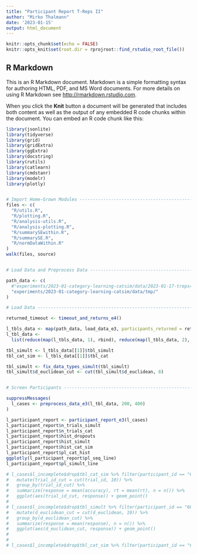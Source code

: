 ```yaml
---
title: "Participant Report T-Reps II"
author: "Mirko Thalmann"
date: '2023-01-15'
output: html_document
---
```


```r
knitr::opts_chunk$set(echo = FALSE)
knitr::opts_knit$set(root.dir = rprojroot::find_rstudio_root_file())
```

## R Markdown

This is an R Markdown document. Markdown is a simple formatting syntax for authoring HTML, PDF, and MS Word documents. For more details on using R Markdown see <http://rmarkdown.rstudio.com>.

When you click the **Knit** button a document will be generated that includes both content as well as the output of any embedded R code chunks within the document. You can embed an R code chunk like this:

```r

library(jsonlite)
library(tidyverse)
library(grid)
library(gridExtra)
library(ggExtra)
library(docstring)
library(rutils)
library(catlearn)
library(cmdstanr)
library(modelr)
library(plotly)


# Import Home-Grown Modules -----------------------------------------------
files <- c(
  "R/utils.R",
  "R/plotting.R",
  "R/analysis-utils.R",
  "R/analysis-plotting.R",
  "R/summarySEwithin.R",
  "R/summarySE.R",
  "R/normDataWithin.R"
)
walk(files, source)


# Load Data and Preprocess Data -------------------------------------------

path_data <- c(
  #"experiments/2023-01-category-learning-catsim/data/2023-01-17-treps4-experiment/",
  "experiments/2023-01-category-learning-catsim/data/tmp/"
)

# Load Data ---------------------------------------------------------------

returned_timeout <- timeout_and_returns_e4()

l_tbls_data <- map(path_data, load_data_e3, participants_returned = returned_timeout)
l_tbl_data <-
  list(reduce(map(l_tbls_data, 1), rbind), reduce(map(l_tbls_data, 2), rbind))

tbl_simult <- l_tbls_data[[1]]$tbl_simult
tbl_cat_sim <- l_tbls_data[[1]]$tbl_cat

tbl_simult <- fix_data_types_simult(tbl_simult)
tbl_simult$d_euclidean_cut <- cut(tbl_simult$d_euclidean, 8)


# Screen Participants -----------------------------------------------------

suppressMessages(
  l_cases <- preprocess_data_e3(l_tbl_data, 200, 400)
)

l_participant_report <- participant_report_e3(l_cases)
l_participant_report$n_trials_simult
l_participant_report$n_trials_cat
l_participant_report$hist_dropouts
l_participant_report$hist_simult
l_participant_report$hist_cat_sim
l_participant_report$pl_cat_hist
ggplotly(l_participant_report$pl_seq_line)
l_participant_report$pl_simult_line

# l_cases$l_incomplete$drop$tbl_cat_sim %>% filter(participant_id == "60eaf271ade982685310e4ef") %>%
#   mutate(trial_id_cut = cut(trial_id, 10)) %>%
#   group_by(trial_id_cut) %>%
#   summarize(response = mean(accuracy), rt = mean(rt), n = n()) %>%
#   ggplot(aes(trial_id_cut, response)) + geom_point()
# 
# l_cases$l_incomplete$drop$tbl_simult %>% filter(participant_id == "60eaf271ade982685310e4ef") %>%
#   mutate(d_euclidean_cut = cut(d_euclidean, 10)) %>%
#   group_by(d_euclidean_cut) %>%
#   summarize(response = mean(response), n = n()) %>%
#   ggplot(aes(d_euclidean_cut, response)) + geom_point()
# 
# 
# l_cases$l_incomplete$drop$tbl_cat_sim %>% filter(participant_id == "60eaf271ade982685310e4ef") %>% count()


```
